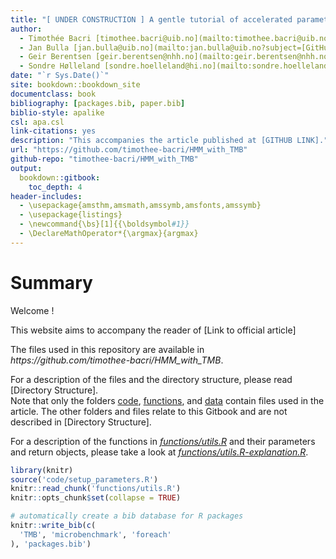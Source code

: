 ```yaml
--- 
title: "[ UNDER CONSTRUCTION ] A gentle tutorial of accelerated parameter and confidence interval estimation for Hidden Markov Models using Template Model Builder"
author:
  - Timothée Bacri [timothee.bacri@uib.no](mailto:timothee.bacri@uib.no?subject=[GitHub%20TMB%20HMM])
  - Jan Bulla [jan.bulla@uib.no](mailto:jan.bulla@uib.no?subject=[GitHub%20TMB%20HMM])
  - Geir Berentsen [geir.berentsen@nhh.no](mailto:geir.berentsen@nhh.no?subject=[GitHub%20TMB%20HMM])
  - Sondre Hølleland [sondre.hoelleland@hi.no](mailto:sondre.hoelleland@hi.no?subject=[GitHub%20TMB%20HMM])
date: "`r Sys.Date()`"
site: bookdown::bookdown_site
documentclass: book
bibliography: [packages.bib, paper.bib]
biblio-style: apalike
csl: apa.csl
link-citations: yes
description: "This accompanies the article published at [GITHUB LINK]."
url: "https://github.com/timothee-bacri/HMM_with_TMB"
github-repo: "timothee-bacri/HMM_with_TMB"
output:
  bookdown::gitbook:
    toc_depth: 4
header-includes:
  - \usepackage{amsthm,amsmath,amssymb,amsfonts,amssymb}
  - \usepackage{listings}
  - \newcommand{\bs}[1]{{\boldsymbol#1}}
  - \DeclareMathOperator*{\argmax}{argmax}
---
```


# Summary
<!-- COMPILE WITH bookdown::render_book("index.Rmd") -->
Welcome !

This website aims to accompany the reader of [Link to official article]

The files used in this repository are available in *https://github.com/timothee-bacri/HMM_with_TMB*.

For a description of the files and the directory structure, please read [Directory Structure].\
Note that only the folders [code](#code), [functions](#functions), and [data](#data) contain files used in the article.
The other folders and files relate to this Gitbook and are not described in [Directory Structure].

For a description of the functions in *[functions/utils.R](#utils.R)* and their parameters and return objects, please take a look at *[functions/utils.R-explanation.R](#utils.R-explanation.R)*.

```r
library(knitr)
source('code/setup_parameters.R')
knitr::read_chunk('functions/utils.R')
knitr::opts_chunk$set(collapse = TRUE)
```

```r
# automatically create a bib database for R packages
knitr::write_bib(c(
  'TMB', 'microbenchmark', 'foreach'
), 'packages.bib')
```

<!-- # License {-} -->
<!-- This project is licensed under the xxxx License - see [LICENSE.md](LICENSE.md) for details. -->
